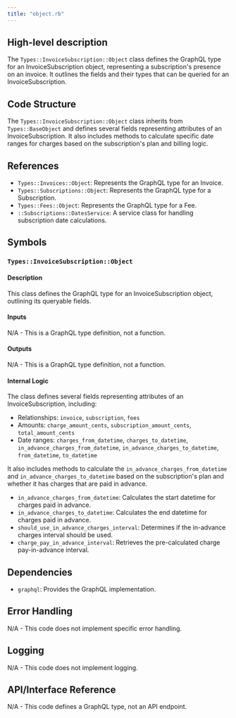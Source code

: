 ```yaml
---
title: "object.rb"
---
```


## High-level description
The `Types::InvoiceSubscription::Object` class defines the GraphQL type for an InvoiceSubscription object, representing a subscription's presence on an invoice. It outlines the fields and their types that can be queried for an InvoiceSubscription.

## Code Structure
The `Types::InvoiceSubscription::Object` class inherits from `Types::BaseObject` and defines several fields representing attributes of an InvoiceSubscription. It also includes methods to calculate specific date ranges for charges based on the subscription's plan and billing logic.

## References
- `Types::Invoices::Object`: Represents the GraphQL type for an Invoice.
- `Types::Subscriptions::Object`: Represents the GraphQL type for a Subscription.
- `Types::Fees::Object`: Represents the GraphQL type for a Fee.
- `::Subscriptions::DatesService`: A service class for handling subscription date calculations.

## Symbols

### `Types::InvoiceSubscription::Object`
#### Description
This class defines the GraphQL type for an InvoiceSubscription object, outlining its queryable fields.

#### Inputs
N/A - This is a GraphQL type definition, not a function.

#### Outputs
N/A - This is a GraphQL type definition, not a function.

#### Internal Logic
The class defines several fields representing attributes of an InvoiceSubscription, including:

- Relationships: `invoice`, `subscription`, `fees`
- Amounts: `charge_amount_cents`, `subscription_amount_cents`, `total_amount_cents`
- Date ranges: `charges_from_datetime`, `charges_to_datetime`, `in_advance_charges_from_datetime`, `in_advance_charges_to_datetime`, `from_datetime`, `to_datetime`

It also includes methods to calculate the `in_advance_charges_from_datetime` and `in_advance_charges_to_datetime` based on the subscription's plan and whether it has charges that are paid in advance.

- `in_advance_charges_from_datetime`: Calculates the start datetime for charges paid in advance.
- `in_advance_charges_to_datetime`: Calculates the end datetime for charges paid in advance.
- `should_use_in_advance_charges_interval`: Determines if the in-advance charges interval should be used.
- `charge_pay_in_advance_interval`: Retrieves the pre-calculated charge pay-in-advance interval.

## Dependencies
- `graphql`: Provides the GraphQL implementation.

## Error Handling
N/A - This code does not implement specific error handling.

## Logging
N/A - This code does not implement logging.

## API/Interface Reference
N/A - This code defines a GraphQL type, not an API endpoint.
